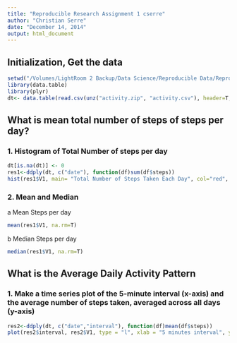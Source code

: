 ```yaml
---
title: "Reproducible Research Assignment 1 cserre"
author: "Christian Serre"
date: "December 14, 2014"
output: html_document
---
```

## Initialization, Get the data
```r
setwd("/Volumes/LightRoom 2 Backup/Data Science/Reproducible Data/ReproducibleDataDecAssignment 1")
library(data.table)
library(plyr)
dt<- data.table(read.csv(unz("activity.zip", "activity.csv"), header=T, sep=",", colClasses = c("numeric", "Date", "numeric")))
```
## What is mean total number of steps of steps per day?
### 1. Histogram of Total Number of steps per day  
```r
dt[is.na(dt)] <- 0
res1<-ddply(dt, c("date"), function(df)sum(df$steps))
hist(res1$V1, main= "Total Number of Steps Taken Each Day", col="red", xlab="Steps")
```

### 2. Mean and Median
  a Mean Steps per day    
```r
mean(res1$V1, na.rm=T) 
```
  b Median Steps per day  
```r
median(res1$V1, na.rm=T)
```
## What is the Average Daily Activity Pattern
### 1. Make a time series plot of the 5-minute interval (x-axis) and the average number of steps taken, averaged across all days (y-axis)
```r
res2<-ddply(dt, c("date","interval"), function(df)mean(df$steps))
plot(res2$interval, res2$V1, type = "l", xlab = "5 minutes interval", ylab = "Steps")
```